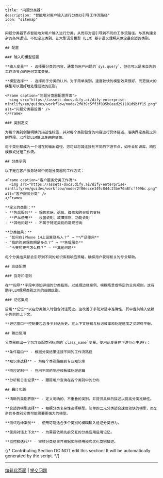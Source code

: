 ```mdx
---
title: "问题分类器"
description: "智能地对用户输入进行分类以引导工作流路径"
icon: "sitemap"
---

问题分类器节点智能地对用户输入进行分类，从而将对话引导到不同的工作流路径。与其构建复杂的条件逻辑，不如定义类别，让大型语言模型（LLM）基于语义理解来确定最合适的类别。

## 配置

### 输入和模型设置

**输入变量** - 选择要分类的内容，通常为用户问题的`sys.query`，但也可以是来自先前工作流节点的任何文本变量。

**模型选择** - 选择用于分类的LLM。对于简单类别，速度较快的模型效果很好，而更强大的模型可以更好地处理细微的区别。

<Frame caption="问题分类器配置界面">
  <img src="https://assets-docs.dify.ai/dify-enterprise-mintlify/en/guides/workflow/node/2f039c5ff3f095b0eed291101d9bff15.png" alt="问题分类器设置" />
</Frame>

### 类别定义

为每个类别创建明确的描述性标签，并对每个类别包含的内容进行具体描述。准确界定类别之间的界限，以帮助LLM做出准确的决策。

每个类别都成为一个潜在的输出路径，您可以将其连接到不同的下游节点，如专业知识库、响应模板或处理工作流。

## 分类示例

以下是在客户服务场景中问题分类器的工作方式：

<Frame caption="客户服务分类工作流">
  <img src="https://assets-docs.dify.ai/dify-enterprise-mintlify/en/guides/workflow/node/2f06ecce149c844c23be70a8fcff09bc.png" alt="客户服务分类" />
</Frame>

**定义的类别：**
- **售后服务** - 保修索赔、退货、维修和购买后的支持
- **产品使用** - 设置说明、故障排除、功能说明  
- **其他问题** - 不属于特定类别的常规咨询

**分类结果：**
- “如何在iPhone 14上设置联系人？” → **产品使用**
- “我的购买保修期是多久？” → **售后服务**  
- “今天的天气怎么样？” → **其他问题**

每个分类结果都会引导到不同的知识库和响应策略，确保用户获得相关的专业帮助。

## 高级配置

### 指导和准则

在**指导**字段中添加详细的分类指南，以处理边缘案例、模糊场景或特定的业务规则。这有助于LLM理解类别之间的细微区别。

### 记忆集成

启用**记忆**以在分类输入时包含对话历史。这改善了多轮对话中准确性，其中当前输入依赖于先前的上下文。

**记忆窗口**控制要包含多少对话历史，在上下文感知与标记效率和处理速度之间取得平衡。

## 输出使用

分类器输出一个包含匹配类别标签的`class_name`变量。使用此变量在下游节点中进行：

**条件路由** - 根据分类结果连接不同的工作流路径

**知识库选择** - 为每个类别路由到专业知识库

**响应定制** - 应用不同的响应模板或处理逻辑

**分析和日志记录** - 跟踪用户查询在各个类别中的分布

## 最佳实践

**清晰的类别界限** - 定义明确的、不重叠的类别，并提供具体的描述以提高分类准确性。

**合适的模型选择** - 根据分类复杂性选择模型。简单的二元分类适合速度较快的模型，而复杂的多类别分类可能需要更强大的模型。

**测试边缘案例** - 使用可能适合多个类别的模糊输入验证分类行为。

**使用对话上下文** - 为需要依赖先前交互的分类应用启用记忆。

**监控和迭代** - 审核分类结果并根据实际使用模式优化类别描述。
```

{/*
Contributing Section
DO NOT edit this section!
It will be automatically generated by the script.
*/}

---

[编辑此页面](https://github.com/langgenius/dify-docs/edit/main/zh-hans/documzh-hanstation/pages/nodes/question-classifier.mdx) | [提交问题](https://github.com/langgenius/dify-docs/issues/new?template=docs.yml)

